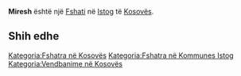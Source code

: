 {{Fshat në Kosovës
 | Emri                = Miresh
 | EmriAlt                = Dobercan,Dobercani,Doberqan,Dobrcane,Dobrchane,Dobrčane,Dobërqan,Dobërçan,Dobërçani,Miresh,Miroshi,Добрчане
 | Emri (Rasa dhanore) = 
 | Figura              = 
 | Shteti              = Kosovës
 | Komuna              = Istog
 | Kodi postar         = 
 | Sipërfaqja          = 

 | Popullsia           = 

 | Regj. i popullsisë  = 
 | Dend. e popullsisë  = 
 | Faqja zyrtare       = 
 <!--- Koordinatat ----> 
 | Gjerësia            = 42.47333
 | Gjatësia            = 21.56972
 | Lartësia            = 
}}
'''Miresh''' është një [[Fshati]] në [[Istog]] të [[Kosovës]].

<!-- == Gjeografia == -->
<!-- == Historia == -->
<!-- == Demografia == -->
== Shih edhe ==
{{Komuna Istog}}
{{Kosovo-Administrata-Cung}}

[[Kategoria:Fshatra në Kosovës]]
[[Kategoria:Fshatra në Kommunes Istog]]
[[Kategoria:Vendbanime në Kosovës]]